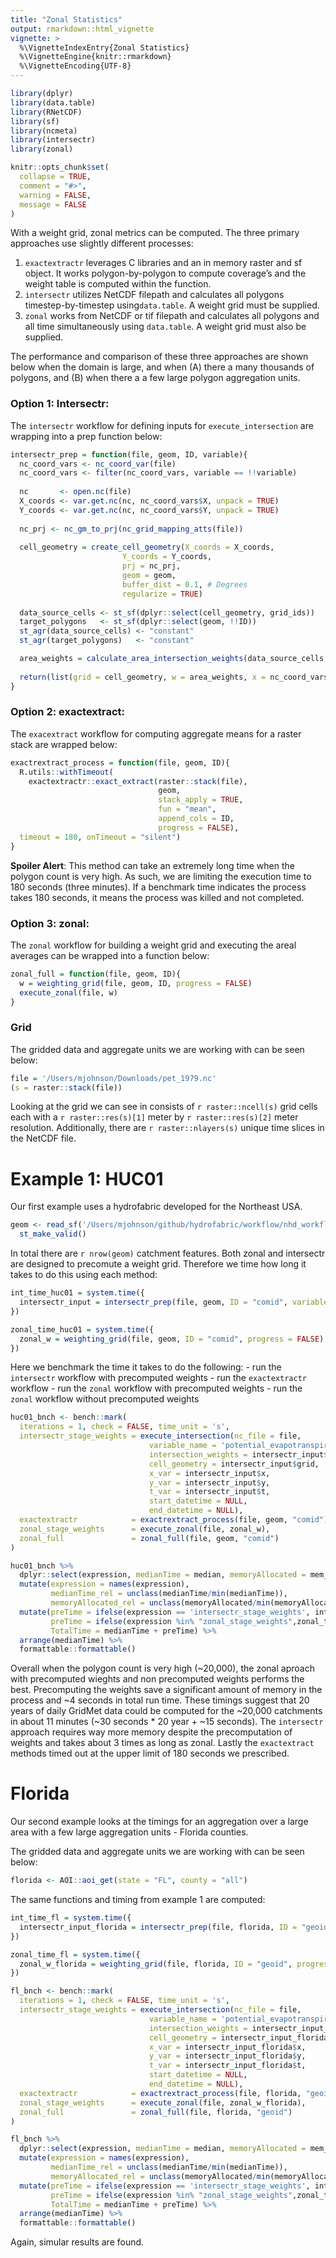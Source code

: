 ```yaml
---
title: "Zonal Statistics"
output: rmarkdown::html_vignette
vignette: >
  %\VignetteIndexEntry{Zonal Statistics}
  %\VignetteEngine{knitr::rmarkdown}
  %\VignetteEncoding{UTF-8}
---
```


```r
library(dplyr)
library(data.table)
library(RNetCDF)
library(sf)
library(ncmeta)
library(intersectr)
library(zonal)

knitr::opts_chunk$set(
  collapse = TRUE,
  comment = "#>",
  warning = FALSE,
  message = FALSE
)
```

With a weight grid, zonal metrics can be computed. The three primary approaches use slightly different processes:

  1. `exactextractr` leverages C libraries and an in memory raster and sf object. It works polygon-by-polygon to compute coverage's and the weight table is computed within the function.
  2. `intersectr` utilizes NetCDF filepath and calculates all polygons timestep-by-timestep using` data.table`. A weight grid must be supplied.
  3. `zonal` works from NetCDF or tif filepath and calculates all polygons and all time simultaneously using `data.table`. A weight grid must also be supplied.
  
The performance and comparison of these three approaches are shown below when the domain is large, and when (A) there a many thousands of polygons, and (B) when there a a few large polygon aggregation units.

### Option 1: Intersectr: 

The `intersectr` workflow for defining inputs for `execute_intersection` are wrapping into a prep function below:

```r
intersectr_prep = function(file, geom, ID, variable){
  nc_coord_vars <- nc_coord_var(file)
  nc_coord_vars <- filter(nc_coord_vars, variable == !!variable)
  
  nc       <- open.nc(file)
  X_coords <- var.get.nc(nc, nc_coord_vars$X, unpack = TRUE)
  Y_coords <- var.get.nc(nc, nc_coord_vars$Y, unpack = TRUE)
  
  nc_prj <- nc_gm_to_prj(nc_grid_mapping_atts(file))
    
  cell_geometry = create_cell_geometry(X_coords = X_coords,
                         Y_coords = Y_coords,
                         prj = nc_prj,
                         geom = geom, 
                         buffer_dist = 0.1, # Degrees
                         regularize = TRUE)
    
  data_source_cells <- st_sf(dplyr::select(cell_geometry, grid_ids))
  target_polygons   <- st_sf(dplyr::select(geom, !!ID))
  st_agr(data_source_cells) <- "constant"
  st_agr(target_polygons)   <- "constant"

  area_weights = calculate_area_intersection_weights(data_source_cells, target_polygons, allow_lonlat = TRUE)
  
  return(list(grid = cell_geometry, w = area_weights, x = nc_coord_vars$X, y = nc_coord_vars$Y, t = nc_coord_vars$T))
}

```

### Option 2: exactextract: 

The `exacextract` workflow for computing aggregate means for a raster stack are wrapped below:

```r
exactrextract_process = function(file, geom, ID){
  R.utils::withTimeout(
    exactextractr::exact_extract(raster::stack(file), 
                                 geom, 
                                 stack_apply = TRUE, 
                                 fun = "mean", 
                                 append_cols = ID,
                                 progress = FALSE),
  timeout = 180, onTimeout = "silent")
}
```

**Spoiler Alert**: This method can take an extremely long time when the polygon count is very high. As such, we are limiting the execution time to 180 seconds (three minutes). If a benchmark time indicates the process takes 180 seconds, it means the process was killed and not completed.

### Option 3: zonal: 

The `zonal` workflow for building a weight grid and executing the areal averages can be wrapped into a function below:

```r
zonal_full = function(file, geom, ID){
  w = weighting_grid(file, geom, ID, progress = FALSE)
  execute_zonal(file, w)
}
```

### Grid
The gridded data and aggregate units we are working with can be seen below:

```r
file = '/Users/mjohnson/Downloads/pet_1979.nc'
(s = raster::stack(file))
```

Looking at the grid we can see in consists of `r raster::ncell(s)` grid cells each with a `r raster::res(s)[1]` meter by `r raster::res(s)[2]` meter resolution. Additionally, there are `r raster::nlayers(s)` unique time slices in the NetCDF file.

# Example 1: HUC01

Our first example uses a hydrofabric developed for the Northeast USA.

```r
geom <- read_sf('/Users/mjohnson/github/hydrofabric/workflow/nhd_workflows/cache/ngen_01a-4.gpkg', "catchments") %>% 
  st_make_valid()
```

In total there are `r nrow(geom)` catchment features. Both zonal and intersectr are designed to precomute a weight grid. Therefore we time how long it takes to do this using each method:

```r
int_time_huc01 = system.time({
  intersectr_input = intersectr_prep(file, geom, ID = "comid", variable = 'potential_evapotranspiration')
})

zonal_time_huc01 = system.time({
  zonal_w = weighting_grid(file, geom, ID = "comid", progress = FALSE)
})
```

Here we benchmark the time it takes to do the following:
- run the `intersectr` workflow with precomputed weights
- run the `exactextractr` workflow
- run the `zonal` workflow with precomputed weights
- run the `zonal` workflow without precomputed weights


```r
huc01_bnch <- bench::mark(
  iterations = 1, check = FALSE, time_unit = 's',
  intersectr_stage_weights = execute_intersection(nc_file = file,
                               variable_name = 'potential_evapotranspiration',
                               intersection_weights = intersectr_input$w,
                               cell_geometry = intersectr_input$grid, 
                               x_var = intersectr_input$x,
                               y_var = intersectr_input$y,
                               t_var = intersectr_input$t, 
                               start_datetime = NULL, 
                               end_datetime = NULL),
  exactextractr            = exactrextract_process(file, geom, "comid"),
  zonal_stage_weights      = execute_zonal(file, zonal_w),
  zonal_full               = zonal_full(file, geom, "comid")
)
```

```r
huc01_bnch %>%
  dplyr::select(expression, medianTime = median, memoryAllocated = mem_alloc) %>%
  mutate(expression = names(expression),
         medianTime_rel = unclass(medianTime/min(medianTime)),
         memoryAllocated_rel = unclass(memoryAllocated/min(memoryAllocated))) %>% 
  mutate(preTime = ifelse(expression == 'intersectr_stage_weights', int_time_huc01[1], 0),
         preTime = ifelse(expression %in% "zonal_stage_weights",zonal_time_huc01[1],  preTime),
         TotalTime = medianTime + preTime) %>% 
  arrange(medianTime) %>% 
  formattable::formattable()
```

Overall when the polygon count is very high (~20,000), the zonal aproach with precomputed wieghts and non precomputed weights performs the best. Precomputing the weights save a significant amount of memory in the process and ~4 seconds in total run time. These timings suggest that 20 years of daily GridMet data could be computed for the ~20,000 catchments in about 11 minutes (~30 seconds * 20 year + ~15 seconds). The `intersectr` approach requires way more memory despite the precomputation of weights and takes about 3 times as long as zonal. Lastly the `exactextract` methods timed out at the upper limit of 180 seconds we prescribed. 

# Florida

Our second example looks at the timings for an aggregation over a large area with a few large aggregation units - Florida counties.

The gridded data and aggregate units we are working with can be seen below:

```r
florida <- AOI::aoi_get(state = "FL", county = "all") 
```

The same functions and timing from example 1 are computed:

```r
int_time_fl = system.time({
  intersectr_input_florida = intersectr_prep(file, florida, ID = "geoid", variable = 'potential_evapotranspiration')
})

zonal_time_fl = system.time({
  zonal_w_florida = weighting_grid(file, florida, ID = "geoid", progress = FALSE)
})
```


```r
fl_bnch <- bench::mark(
  iterations = 1, check = FALSE, time_unit = 's',
  intersectr_stage_weights = execute_intersection(nc_file = file,
                               variable_name = 'potential_evapotranspiration',
                               intersection_weights = intersectr_input_florida$w,
                               cell_geometry = intersectr_input_florida$grid, 
                               x_var = intersectr_input_florida$x,
                               y_var = intersectr_input_florida$y,
                               t_var = intersectr_input_florida$t, 
                               start_datetime = NULL, 
                               end_datetime = NULL),
  exactextractr            = exactrextract_process(file, florida, "geoid"),
  zonal_stage_weights      = execute_zonal(file, zonal_w_florida),
  zonal_full               = zonal_full(file, florida, "geoid")
)
```

```r
fl_bnch %>%
  dplyr::select(expression, medianTime = median, memoryAllocated = mem_alloc) %>%
  mutate(expression = names(expression),
         medianTime_rel = unclass(medianTime/min(medianTime)),
         memoryAllocated_rel = unclass(memoryAllocated/min(memoryAllocated))) %>% 
  mutate(preTime = ifelse(expression == 'intersectr_stage_weights', int_time_fl[1], 0),
         preTime = ifelse(expression %in% "zonal_stage_weights",zonal_time_fl[1],  preTime),
         TotalTime = medianTime + preTime) %>% 
  arrange(medianTime) %>% 
  formattable::formattable()
```

Again, simular results are found.